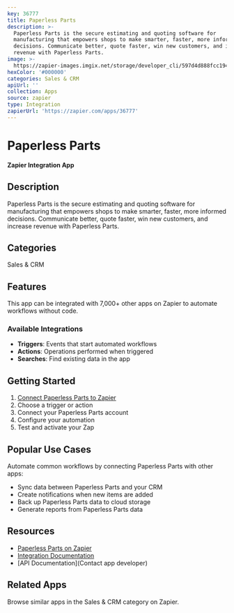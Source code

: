 ```yaml
---
key: 36777
title: Paperless Parts
description: >-
  Paperless Parts is the secure estimating and quoting software for
  manufacturing that empowers shops to make smarter, faster, more informed
  decisions. Communicate better, quote faster, win new customers, and increase
  revenue with Paperless Parts.
image: >-
  https://zapier-images.imgix.net/storage/developer_cli/597d4d888fcc1948805fc0c88fd6e0dc.png?auto=format%2Ccompress&ixlib=python-3.0.0&q=50
hexColor: '#000000'
categories: Sales & CRM
apiUrl: ''
collection: Apps
source: zapier
type: Integration
zapierUrl: 'https://zapier.com/apps/36777'
---
```

# Paperless Parts

**Zapier Integration App**

## Description

Paperless Parts is the secure estimating and quoting software for manufacturing that empowers shops to make smarter, faster, more informed decisions. Communicate better, quote faster, win new customers, and increase revenue with Paperless Parts.

## Categories

Sales & CRM

## Features

This app can be integrated with 7,000+ other apps on Zapier to automate workflows without code.

### Available Integrations

- **Triggers**: Events that start automated workflows
- **Actions**: Operations performed when triggered
- **Searches**: Find existing data in the app

## Getting Started

1. [Connect Paperless Parts to Zapier](https://zapier.com/apps/36777)
2. Choose a trigger or action
3. Connect your Paperless Parts account
4. Configure your automation
5. Test and activate your Zap

## Popular Use Cases

Automate common workflows by connecting Paperless Parts with other apps:

- Sync data between Paperless Parts and your CRM
- Create notifications when new items are added
- Back up Paperless Parts data to cloud storage
- Generate reports from Paperless Parts data

## Resources

- [Paperless Parts on Zapier](https://zapier.com/apps/36777)
- [Integration Documentation](https://zapier.com/apps/36777/integrations)
- [API Documentation](Contact app developer)

## Related Apps

Browse similar apps in the Sales & CRM category on Zapier.
